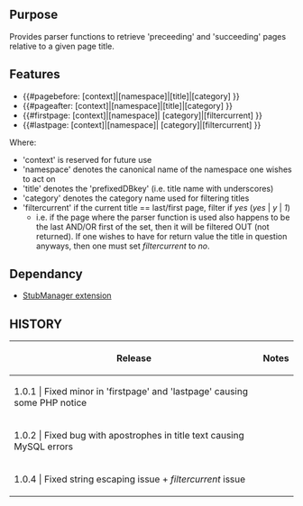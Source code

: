 {{Extension
|name        = PageAfterAndBefore
|status      = stable
|type        = parser function
|author      = [[user:jldupont|Jean-Lou Dupont]]
|image       =
|version     = 1.0.7
|update      =
|mediawiki   = 1.82, 1.93, 1.10, 1.11
|download    = [http://mediawiki.googlecode.com/svn/tags/PageAfterAndBefore SVN]
|readme      =
|changelog   = See SVN ($Id$)
|description = 
|parameters  =
|rights      =
|example     =
}}
== Purpose ==
Provides parser functions to retrieve 'preceeding' and 'succeeding' pages relative to a given page title.

== Features ==
* <nowiki>{{#pagebefore: [context]|[namespace]|[title]|[category] }}</nowiki>
* <nowiki>{{#pageafter:  [context]|[namespace]|[title]|[category] }}</nowiki>
* <nowiki>{{#firstpage:  [context]|[namespace]|        [category]|[filtercurrent] }}</nowiki>
* <nowiki>{{#lastpage:   [context]|[namespace]|        [category]|[filtercurrent] }}</nowiki>

Where: 
* 'context'       is reserved for future use
* 'namespace'     denotes the canonical name of the namespace one wishes to act on
* 'title'         denotes the 'prefixedDBkey' (i.e. title name with underscores) 
* 'category'      denotes the category name used for filtering titles
* 'filtercurrent' if the current title == last/first page, filter if ''yes'' (''yes'' | ''y'' | ''1'')
** i.e. if the page where the parser function is used also happens to be the last AND/OR first of the set, then it will be filtered OUT (not returned). If one wishes to have for return value the title in question anyways, then one must set ''filtercurrent'' to ''no''.

== Dependancy ==
* [[Extension:StubManager|StubManager extension]]

{{Pear|PageAfterAndBefore}}

== HISTORY ==
{|border=1
! Release !! Notes
|-
| 1.0.1 | Fixed minor in 'firstpage' and 'lastpage' causing some PHP notice
|-
| 1.0.2 | Fixed bug with apostrophes in title text causing MySQL errors
|-
| 1.0.4 | Fixed string escaping issue + ''filtercurrent'' issue
|}
